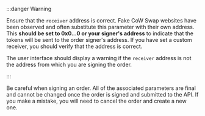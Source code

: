 :::danger Warning

Ensure that the `receiver` address is correct. Fake CoW Swap websites have been observed and often substitute this parameter with their own address. 
This **should be set to  0x0...0 or your signer's address** to indicate that the tokens will be sent to the order signer's address. 
If you have set a custom receiver, you should verify that the address is correct.

The user interface should display a warning if the `receiver` address is not the address from which you are signing the order.

:::

Be careful when signing an order. 
All of the associated parameters are final and cannot be changed once the order is signed and submitted to the API. 
If you make a mistake, you will need to cancel the order and create a new one.
